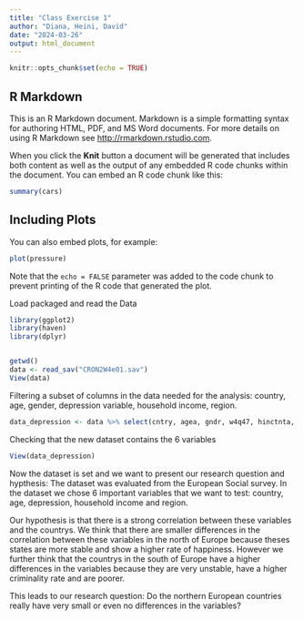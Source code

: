 ```yaml
---
title: "Class Exercise 1"
author: "Diana, Heini, David"
date: "2024-03-26"
output: html_document
---
```


```r
knitr::opts_chunk$set(echo = TRUE)
```

## R Markdown

This is an R Markdown document. Markdown is a simple formatting syntax for authoring HTML, PDF, and MS Word documents. For more details on using R Markdown see <http://rmarkdown.rstudio.com>.

When you click the **Knit** button a document will be generated that includes both content as well as the output of any embedded R code chunks within the document. You can embed an R code chunk like this:

```r
summary(cars)
```

## Including Plots

You can also embed plots, for example:

```r
plot(pressure)
```

Note that the `echo = FALSE` parameter was added to the code chunk to prevent printing of the R code that generated the plot.


Load packaged and read the Data

```r
library(ggplot2)
library(haven)
library(dplyr)


getwd()
data <- read_sav("CRON2W4e01.sav")
View(data)
```


Filtering a subset of columns in the data needed for the analysis: country, age, gender, depression variable, household income, region.

```r
data_depression <- data %>% select(cntry, agea, gndr, w4q47, hinctnta, region)

```

Checking that the new dataset contains the 6 variables

```r
View(data_depression)
```

Now the dataset is set and we want to present our research question and hypthesis:
The dataset was evaluated from the European Social survey. In the dataset we chose 6 important variables that we want to test: country, age, depression, household income and region. 

Our hypothesis is that there is a strong correlation between these variables and the countrys. We think that there are smaller differences in the correlation between these variables in the north of Europe because theses states are more stable and show a higher rate of happiness. However we further think that the countrys in the south of Europe have a higher differences in the variables because they are very unstable, have a higher criminality rate and are poorer.

This leads to our research question: Do the northern European countries really have very small or even no differences in the variables?















